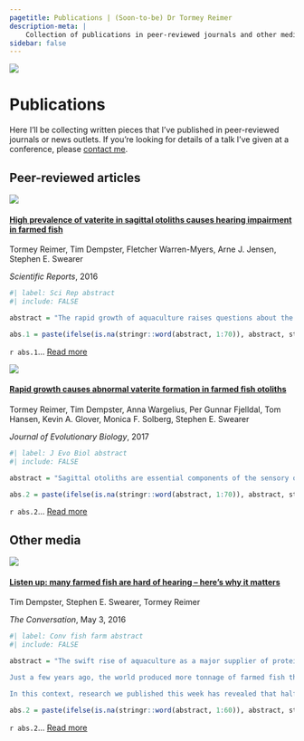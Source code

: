 ```yaml
---
pagetitle: Publications | (Soon-to-be) Dr Tormey Reimer
description-meta: |
    Collection of publications in peer-reviewed journals and other media authored by (soon-to-be) Dr Tormey Reimer.
sidebar: false
---
```

::: {.column-screen .no-gaps style="margin-bottom: 2rem;"}
![](../resources/images/Matre_5x1.jpg)
:::

# Publications

Here I'll be collecting written pieces that I've published in peer-reviewed journals or news outlets. If you're looking for details of a talk I've given at a conference, please [contact me](contact.qmd). 

## Peer-reviewed articles

:::::: {.grid .justify-content-space-evenly .align-items-center}
::::: {.g-col-12 .g-col-md-6}
:::: {.grid .justify-content-space-evenly .align-items-center}
::: {.g-col-6 .no-gaps}
![](/resources/pdf-images/High prevalence of vaterite.jpg){fig-alt="Scientific Reports snapshot"}
:::

::: {.g-col-6}
#### [High prevalence of vaterite in sagittal otoliths causes hearing impairment in farmed fish](https://doi.org/10.1038/srep25249)

Tormey Reimer, Tim Dempster, Fletcher Warren-Myers, Arne J. Jensen, Stephen E. Swearer

*Scientific Reports*, 2016
:::
::::
```r
#| label: Sci Rep abstract
#| include: FALSE

abstract = "The rapid growth of aquaculture raises questions about the welfare status of mass-produced species. Sagittal otoliths are primary hearing structures in the inner ear of all teleost (bony) fishes and are normally composed of aragonite, though abnormal vaterite replacement is sometimes seen in the wild. We provide the first widespread evaluation of the prevalence of vaterite in otoliths, showing that farmed fish have levels of vaterite replacement over 10 times higher than wild fish, regardless of species. We confirm this observation with extensive sampling of wild and farmed Atlantic salmon in Norway, the world’s largest producer and verify that vateritic otoliths are common in farmed salmon worldwide..."

abs.1 = paste(ifelse(is.na(stringr::word(abstract, 1:70)), abstract, stringr::word(abstract, 1:70)), collapse = " ")
```
`r abs.1`... [Read more](https://doi.org/10.1038/srep25249)
:::::

::::: {.g-col-12 .g-col-md-6}
:::: {.grid .justify-content-space-evenly .align-items-center}
::: {.g-col-6 .no-gaps}
![](/resources/pdf-images/Rapid growth causes.jpg){fig-alt="Journal of Evolutionary Biology snapshot"}
:::

::: {.g-col-6}
#### [Rapid growth causes abnormal vaterite formation in farmed fish otoliths](https://doi.org/10.1242/jeb.148056)

Tormey Reimer, Tim Dempster, Anna Wargelius, Per Gunnar Fjelldal, Tom Hansen, Kevin A. Glover, Monica F. Solberg, Stephen E. Swearer

*Journal of Evolutionary Biology*, 2017
:::
::::
```r
#| label: J Evo Biol abstract
#| include: FALSE

abstract = "Sagittal otoliths are essential components of the sensory organs that enable all teleost fish to hear and maintain balance, and are primarily composed of calcium carbonate. A deformity, where aragonite (the normal crystal form) is replaced with vaterite, was first noted over 50 years ago but its underlying cause is unresolved. We evaluated the prevalence of vateritic otoliths from two captive rearing studies which suggested that fast growth, due to environmental rather than genetic control, led to vaterite development..."

abs.2 = paste(ifelse(is.na(stringr::word(abstract, 1:70)), abstract, stringr::word(abstract, 1:70)), collapse = " ")
```
`r abs.2`... [Read more](https://doi.org/10.1242/jeb.148056)
:::::
::::::

## Other media

:::: {.grid .justify-content-space-evenly .align-items-center}
::: {.g-col-12 .g-col-md-3 .no-gaps}
![](/resources/images/conversation-farmed-fish.jpg){fig-alt="Conversation article screenshot"}
:::

::: {.g-col-12 .g-col-md-9}
#### [Listen up: many farmed fish are hard of hearing – here’s why it matters](https://theconversation.com/listen-up-many-farmed-fish-are-hard-of-hearing-heres-why-it-matters-58587)

Tim Dempster, Stephen E. Swearer, Tormey Reimer

*The Conversation*, May 3, 2016

```r
#| label: Conv fish farm abstract
#| include: FALSE

abstract = "The swift rise of aquaculture as a major supplier of protein to the world is a remarkable story of rapid domestication of marine and freshwater animals.

Just a few years ago, the world produced more tonnage of farmed fish than it did beef. With billions of farmed fish now in production systems, the lives fish lead and their welfare status have come under increasing scrutiny.

In this context, research we published this week has revealed that half of the world’s most farmed marine fish have a deformity that compromises one of their primary senses: hearing."

abs.2 = paste(ifelse(is.na(stringr::word(abstract, 1:60)), abstract, stringr::word(abstract, 1:60)), collapse = " ")
```
`r abs.2`... [Read more](https://theconversation.com/listen-up-many-farmed-fish-are-hard-of-hearing-heres-why-it-matters-58587)
:::
::::